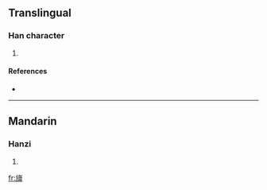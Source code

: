 ==Translingual==

===Han character===
{{Han char|rn=70|rad=方|as=13|sn=17|four=0829<sub>1</sub>|canj=卜尸人一火 (YSOMF)}}

# {{defn|Han|sort=方13}}

====References====
* {{Han ref|kx=0485.070|dkj=13698|dj=0847.090|hdz=32184.130|uh=65DA|ud=26074|bh=ECF1|bd=60657}}

----

==Mandarin==

===Hanzi===
{{cmn-hanzi|pin=[[piāo]] ([[piao1]])|wg=p'iao<sup>1</sup>}}

# {{defn|Mandarin}}

[[fr:旚]]